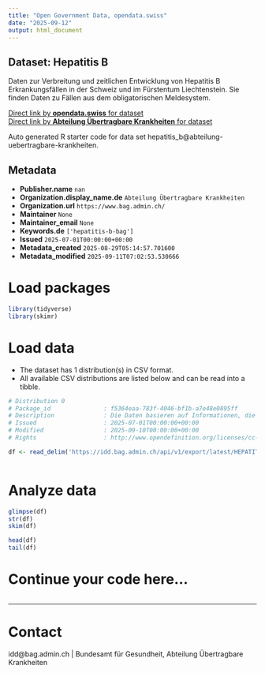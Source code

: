 ```yaml
---
title: "Open Government Data, opendata.swiss"
date: "2025-09-12"
output: html_document
---
```


## Dataset: Hepatitis B

Daten zur Verbreitung und zeitlichen Entwicklung von Hepatitis B Erkrankungsfällen in der Schweiz und im Fürstentum Liechtenstein. Sie finden Daten zu Fällen aus dem obligatorischen Meldesystem.

[Direct link by **opendata.swiss** for dataset](https://opendata.swiss/de/dataset/hepatitis-b)<br>
[Direct link by **Abteilung Übertragbare Krankheiten** for dataset](https://idd.bag.admin.ch)

Auto generated R starter code for data set hepatitis_b@abteilung-uebertragbare-krankheiten.

## Metadata

- **Publisher.name** `nan`
- **Organization.display_name.de** `Abteilung Übertragbare Krankheiten`
- **Organization.url** `https://www.bag.admin.ch/`
- **Maintainer** `None`
- **Maintainer_email** `None`
- **Keywords.de** `['hepatitis-b-bag']`
- **Issued** `2025-07-01T00:00:00+00:00`
- **Metadata_created** `2025-08-29T05:14:57.701600`
- **Metadata_modified** `2025-09-11T07:02:53.530666`


# Load packages

```r

library(tidyverse)
library(skimr)

```

# Load data

-   The dataset has 1 distribution(s) in CSV format.
-   All available CSV distributions are listed below and can be read into a tibble.

```r

# Distribution 0
# Package_id               : f5364eaa-783f-4046-bf1b-a7e48e0895ff
# Description              : Die Daten basieren auf Informationen, die Laboratorien, Ärztinnen und Ärzte sowie Spitäler dem BAG im Rahmen der Meldepflicht übermittelt haben.
# Issued                   : 2025-07-01T00:00:00+00:00
# Modified                 : 2025-09-10T00:00:00+00:00
# Rights                   : http://www.opendefinition.org/licenses/cc-by/

df <- read_delim('https://idd.bag.admin.ch/api/v1/export/latest/HEPATITIS_B_oblig/csv')



```

# Analyze data

```r

glimpse(df)
str(df)
skim(df)

head(df)
tail(df)

```

# Continue your code here...

```r

```

------------------------------------------------------------------------

# Contact

idd@bag.admin.ch | Bundesamt für Gesundheit, Abteilung Übertragbare Krankheiten
